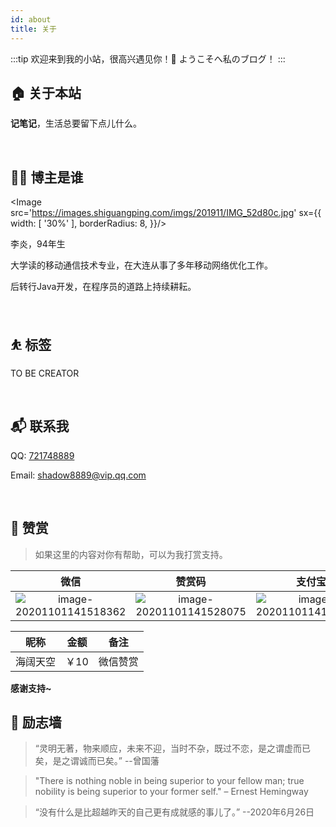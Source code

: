 ```yaml
---
id: about
title: 关于
---
```



:::tip
欢迎来到我的小站，很高兴遇见你！🤝
ようこそへ私のブログ！
:::

## 🏠 关于本站

**记笔记**，生活总要留下点儿什么。

<br/>

## 👨‍💻 博主是谁
<Image src='https://images.shiguangping.com/imgs/201911/IMG_52d80c.jpg' sx={{
  width: [ '30%' ],
  borderRadius: 8,
}}/>

李炎，94年生

大学读的移动通信技术专业，在大连从事了多年移动网络优化工作。

后转行Java开发，在程序员的道路上持续耕耘。

[//]: # (从事开发至今约 <CodeDays /> 。)

<br/>

## ⛹ 标签

<RightAngleBadge>TO BE CREATOR</RightAngleBadge>

<br/>

## 📬 联系我

QQ: [721748889](http://wpa.qq.com/msgrd?v=3&uin=721748889&site=qq&menu=yes)

Email: [shadow8889@vip.qq.com](mailto://shadow8889@vip.qq.com)

<br/>

## 🍙 赞赏

>如果这里的内容对你有帮助，可以为我打赏支持。

|                             微信                             |                            赞赏码                            |                            支付宝                            |
| :----------------------------------------------------------: | :----------------------------------------------------------: | :----------------------------------------------------------: |
| ![image-20201101141518362](https://images.shiguangping.com//imgs/20201101141518.png) | ![image-20201101141528075](https://images.shiguangping.com//imgs/20201101141528.png) | ![image-20201101141539236](https://images.shiguangping.com//imgs/20201101141539.png) |







| 昵称     | 金额 | 备注     |
| -------- | ---- | -------- |
| 海阔天空 | ￥10 | 微信赞赏 |

**感谢支持~**


## 👊 励志墙

>“灵明无著，物来顺应，未来不迎，当时不杂，既过不恋，是之谓虚而已矣，是之谓诚而已矣。” --曾国藩

>"There is nothing noble in being superior to your fellow man; true nobility is being superior to your former self." – Ernest Hemingway

>“没有什么是比超越昨天的自己更有成就感的事儿了。” --2020年6月26日